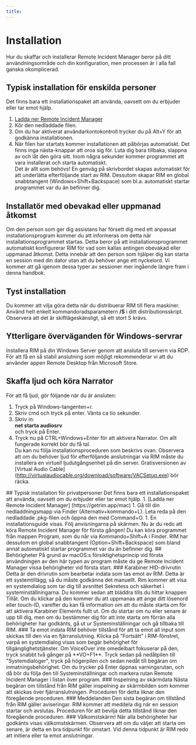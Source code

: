 ```yaml
---
title: 
---
```



# Installation
Hur du skaffar och installerar Remote Incident Manager beror på ditt användningsområde och din konfiguration, men processen är i alla fall ganska okomplicerad.
<Windows>
## Typisk installation för enskilda personer
Det finns bara ett installationspaket att använda, oavsett om du erbjuder eller tar emot hjälp.
1. [Ladda ner Remote Incident Manager](https://getrim.app/win)
1. Kör den nedladdade filen.
1. Om du har aktiverat användarkontokontroll trycker du på Alt+Y för att godkänna installationen.
1. När filen har startats kommer installationen att påbörjas automatiskt. Det finns inga nästa-knappar att oroa sig för. Luta dig bara tillbaka, slappna av och låt den göra sitt. Inom några sekunder kommer programmet att vara installerat och starta automatiskt.  
Det är allt som behövs! En genväg på skrivbordet skapas automatiskt för att underlätta efterföljande start av RIM. Dessutom skapar RIM en global snabbtangent (Windows+Shift+Backspace) som bl.a. automatiskt startar programmet var du än befinner dig.
## Installatör med obevakad eller uppmanad åtkomst
Om den person som ger dig assistans har försett dig med ett anpassat installationsprogram kommer du att informeras om detta när installationsprogrammet startas. Detta beror på att installationsprogrammet automatiskt konfigurerar RIM för vad som kallas antingen obevakad eller uppmanad åtkomst. Detta innebär att den person som hjälper dig kan starta en session med din dator utan att du behöver ange ett nyckelord. Vi kommer att gå igenom dessa typer av sessioner mer ingående längre fram i denna handbok.
## Tyst installation
Du kommer att vilja göra detta när du distribuerar RIM till flera maskiner. Använd helt enkelt kommandoradsparametern **/S** i ditt distributionsskript. Observera att det är skiftlägeskänsligt, så ett stort S krävs.
## Ytterligare överväganden för Windows-servrar
Installera RIM på din Windows Server genom att ansluta till servern via RDP. För att få en så stabil anslutning som möjligt rekommenderar vi att du använder appen Remote Desktop från Microsoft Store.
## Skaffa ljud och köra Narrator
För att få ljud, gör följande när du är ansluten:
1. Tryck på Windows-tangenten+r.
1. Skriv cmd och tryck på enter. Vänta ca tio sekunder.
1. Skriv in:  
**net starta audiosrv**  
och tryck på Enter.
1. Tryck nu på CTRL+Windows+Enter för att aktivera Narrator. Om allt fungerade korrekt bör du få tal.  
Du kan nu följa installationsproceduren som beskrivs ovan.
Observera att om du behöver ljud för efterföljande anslutningar via RIM måste du installera en virtuell ljudutgångsenhet på din server. Gratisversionen av [Virtual Audio Cable] (http://virtualaudiocable.org/download/software/VACSetup.exe) bör räcka.
</Windows>
<MacOS>
## Typisk installation för privatpersoner
Det finns bara ett installationspaket att använda, oavsett om du erbjuder eller tar emot hjälp.
1. [Ladda ner Remote Incident Manager] (https://getrim.app/mac)
1. Gå till din nedladdningsmapp via Finder (Alternativ+kommando+L). Leta reda på den nedladdade .pkg-filen och öppna den med Command+O.
1. En installationsguide visas. Följ anvisningarna på skärmen.  
Nu är du redo att köra Remote Incident Manager för första gången! Du kan köra programmet från mappen Program, som du når via Kommando+Shift+A i Finder. RIM har dessutom en global snabbtangent (Option+Shift+Backspace) som bland annat automatiskt startar programmet var du än befinner dig.
## Behörigheter
På grund av macOS:s försiktighetsprincip vid första användningen av den här typen av program måste du ge Remote Incident Manager vissa behörigheter vid första start.
### Karabiner HID-drivrutin
Detta är den drivrutin som bearbetar indata som tas emot av RIM. Detta är ett systemtillägg, så du måste godkänna det manuellt. Rim kommer att visa en systemdialog som tar dig till avsnittet Sekretess och säkerhet i systeminställningarna. Du kommer sedan att bläddra tills du hittar knappen Tillåt. Om du klickar på den kommer du att uppmanas att ange ditt lösenord eller touch-ID, varefter du kan få information om att du måste starta om för att aktivera Karabiner Elements fullt ut. Om du startar om nu eller senare är upp till dig, men om du bestämmer dig för att inte starta om förrän alla behörigheter har godkänts, gå ut ur Systeminställningar och gå tillbaka till RIM.
### Ta emot indata
RIM behöver tillstånd för att ta emot all input som skickas till den via en fjärranslutning.  
Klicka på "Fortsätt" i RIM-fönstret, varpå en systemdialog visas som begär behörighet för tillgänglighetstjänster. Om VoiceOver inte omedelbart fokuserar på den, tryck snabbt två gånger på **VO+F1**. Tryck sedan på nedåtpilen till "Systemdialoger", tryck på högerpilen och sedan nedåt till begäran om inmatningsbehörighet. Om du trycker på Enter öppnas varningsrutan, och då bör du följa den till Systeminställningar och markera rutan Remote Incident Manager i listan över program.
### Inspelning av skärmdata
Nästa begäran om tillstånd från RIM gäller inspelning av skärmbilden som kommer att skickas över fjärranslutningen. Proceduren för detta liknar den föregående proceduren.
### Meddelanden
Den sista begäran om tillstånd från RIM gäller aviseringar. RIM kommer att meddela dig när en session startar och avslutas. Proceduren för att bevilja detta tillstånd liknar den föregående proceduren.
### Välkomstskärm!
När alla behörigheter har godkänts visas välkomstskärmen. Observera att om du väljer att starta om senare, är detta en bra tidpunkt för omstart. Vid denna tidpunkt är RIM redo att initiera eller ta emot anslutningar.
</MacOS>
